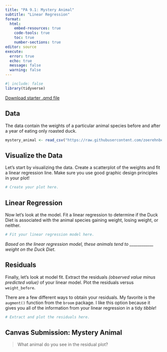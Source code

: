 ```yaml
---
title: "PA 9.1: Mystery Animal"
subtitle: "Linear Regression"
format: 
  html:
    embed-resources: true
    code-tools: true
    toc: true
    number-sections: true
editor: source
execute: 
  error: true
  echo: true
  message: false
  warning: false
---
```


```r
#| include: false
library(tidyverse)
```

[Download starter .qmd file](PA9_1.qmd)

## Data

The data contain the weights of a particular animal species before and after a year of eating only roasted duck.

```r
mystery_animal <- read_csv("https://raw.githubusercontent.com/zoerehnberg/STAT331-S23/main/practice_activities/mystery_animal.csv")
```

## Visualize the Data

Let's start by visualizing the data. Create a scatterplot of the weights and fit a linear regression line. Make sure you use good graphic design principles in your plot!

```r
# Create your plot here.
```

## Linear Regression

Now let's look at the model. Fit a linear regression to determine if the Duck Diet is associated with the animal species gaining weight, losing weight, or neither.

```r
# Fit your linear regression model here.
```

*Based on the linear regression model, these animals tend to ____________ weight on the Duck Diet.*

## Residuals

Finally, let's look at model fit. Extract the residuals *(observed value minus predicted value)* of your linear model. Plot the residuals versus `weight_before`.

::: callout-tip

There are a few different ways to obtain your residuals. My favorite is the `augment()` function from the `broom` package. I like this option because it gives you all of the information from your linear regression in a tidy *tibble*!

:::

```r
# Extract and plot the residuals here.
```

## Canvas Submission: Mystery Animal

> What animal do you see in the residual plot?
